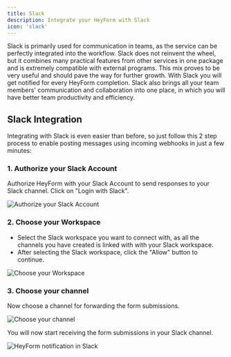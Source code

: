 ```yaml
---
title: Slack
description: Integrate your HeyForm with Slack
icon: 'slack'
---
```


Slack is primarily used for communication in teams, as the service can be perfectly integrated into the workflow. Slack does not reinvent the wheel, but it combines many practical features from other services in one package and is extremely compatible with external programs. This mix proves to be very useful and should pave the way for further growth. With Slack you will get notified for every HeyForm completion. Slack also brings all your team members' communication and collaboration into one place, in which you will have better team productivity and efficiency.

## Slack Integration

Integrating with Slack is even easier than before, so just follow this 2 step process to enable posting messages using incoming webhooks in just a few minutes:

### 1. Authorize your Slack Account

Authorize HeyForm with your Slack Account to send responses to your Slack channel. Click on "Login with Slack".

<img
  src="/images/integration/slack.png"
  alt="Authorize your Slack Account"
/>

### 2. Choose your Workspace

- Select the Slack workspace you want to connect with, as all the channels you have created is linked with with your Slack workspace.
- After selecting the Slack workspace, click the "Allow" button to continue.

<img
  src="/images/integration/slack-01.png"
  alt="Choose your Workspace"
/>

### 3. Choose your channel

Now choose a channel for forwarding the form submissions.

<img
  src="/images/integration/slack-02.png"
  alt="Choose your channel"
/>


You will now start receiving the form submissions in your Slack channel.

<img
  src="/images/integration/slack-03.png"
  alt="HeyForm notification in Slack"
/>